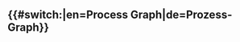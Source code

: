 
<h2 class="section-collapsible-initial-collapsed section-heading--collapsed">{{#switch:{{USERLANGUAGECODE}}|en=Process Graph|de=Prozess-Graph}}</h2>
<div style="width: 100%;" class="InteractiveSemanticGraph" data-config='{ "root":"{{FULLPAGENAME}}", "properties":["Subcategory of","-Subcategory of","-HasInput","HasOutput", "HasStatement", "HasProperty", "HasSubject", "HasObject"], "ignore_properties":["IsA"], "permalink":true, "depth":5, "edit": true, "edge_labels": true}'>
</div>
